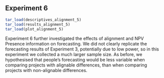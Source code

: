 ## Experiment 6

```r
tar_load(descriptives_alignment_5)
tar_load(results_alignment_5)
tar_load(plot_alignment_5)
```

Experiment 6 further investigated the effects of alignment and NPV Presence
information on forecasting. We did not clearly replicate the forecasting results
of Experiment 3, potentially due to low power, so in this experiment we
collected a much larger sample size. As before, we hypothesised that people’s
forecasting would be less variable when comparing projects with alignable
differences, than when comparing projects with non-alignable differences.
